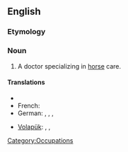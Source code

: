==English==

===Etymology===
{{rfe}}

===Noun===
{{en-noun}}

# {{rare}} A doctor specializing in [[horse]] care.

====Translations====
{{trans-top|horse doctor}}
* {{trreq|Finnish}}
* French: {{t|fr|hippiatre|m}}
* German: {{t|de|Pferdearzt|m}}, {{t|de|Pferdeärztin|f}}, {{t|de|Rossarzt|m}}, {{t|de|Rossärztin|f}}
{{trans-mid}}
* [[Volapük]]: {{qualifier|male or female}} {{t|vo|jevodisanan}}, {{qualifier|male}} {{t|vo|jevodihisanan}}, {{qualifier|female}} {{t|vo|jevodijisanan}}
{{trans-bottom}}

[[Category:Occupations]]
